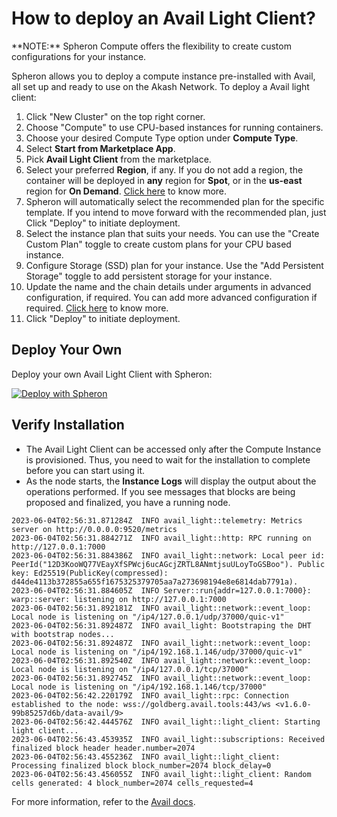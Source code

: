 
# How to deploy an Avail Light Client?

<Callout type="info">
  **NOTE:** Spheron Compute offers the flexibility to create custom
  configurations for your instance.
</Callout>

Spheron allows you to deploy a compute instance pre-installed with Avail, all set up and ready to use on the Akash Network.
To deploy a Avail light client:

1. Click "New Cluster" on the top right corner.
2. Choose "Compute" to use CPU-based instances for running containers.
3. Choose your desired Compute Type option under **Compute Type**.
4. Select **Start from Marketplace App**.
5. Pick **Avail Light Client** from the marketplace.
6. Select your preferred **Region**, if any. If you do not add a region, the container will be deployed in **any** region for **Spot**, or in the **us-east** region for **On Demand**. [Click here](/compute/cluster/compute/#region) to know more.
7. Spheron will automatically select the recommended plan for the specific template. If you intend to move forward with the recommended plan, just Click "Deploy" to initiate deployment.
8. Select the instance plan that suits your needs. You can use the "Create Custom Plan" toggle to create custom plans for your CPU based instance.
9. Configure Storage (SSD) plan for your instance. Use the "Add Persistent Storage" toggle to add persistent storage for your instance.
10. Update the name and the chain details under arguments in advanced configuration, if required.
    You can add more advanced configuration if required. [Click here](/compute/cluster/compute/#advance-configuration-1) to know more.
11. Click "Deploy" to initiate deployment.

## Deploy Your Own

Deploy your own Avail Light Client with Spheron:

[![Deploy with Spheron](https://bafybeihxqi3jlv6cy2ogh6jjljinntisolbspxcrbgykyv6e5xyzujl3aa.ipfs.sphn.link/spheron-deploy.svg)](https://app.spheron.network/#/compute/marketplace?template=Avail%20Light%20Client&templateId=65a68b8c67881e47ff6df9a6)

## Verify Installation

- The Avail Light Client can be accessed only after the Compute Instance is provisioned.
  Thus, you need to wait for the installation to complete before you can start using it.
- As the node starts, the **Instance Logs** will display the output about the operations performed. If you see messages that blocks are being proposed and finalized, you have a running node.

```
2023-06-04T02:56:31.871284Z  INFO avail_light::telemetry: Metrics server on http://0.0.0.0:9520/metrics
2023-06-04T02:56:31.884271Z  INFO avail_light::http: RPC running on http://127.0.0.1:7000
2023-06-04T02:56:31.884386Z  INFO avail_light::network: Local peer id: PeerId("12D3KooWQ77VEayXfSPWcj6ucAGcjZRTL8ANmtjsuULoyToGSBoo"). Public key: Ed25519(PublicKey(compressed): d44de4113b372855a655f1675325379705aa7a273698194e8e6814dab7791a).
2023-06-04T02:56:31.884605Z  INFO Server::run{addr=127.0.0.1:7000}: warp::server: listening on http://127.0.0.1:7000
2023-06-04T02:56:31.892181Z  INFO avail_light::network::event_loop: Local node is listening on "/ip4/127.0.0.1/udp/37000/quic-v1"
2023-06-04T02:56:31.892487Z  INFO avail_light: Bootstraping the DHT with bootstrap nodes...
2023-06-04T02:56:31.892487Z  INFO avail_light::network::event_loop: Local node is listening on "/ip4/192.168.1.146/udp/37000/quic-v1"
2023-06-04T02:56:31.892540Z  INFO avail_light::network::event_loop: Local node is listening on "/ip4/127.0.0.1/tcp/37000"
2023-06-04T02:56:31.892745Z  INFO avail_light::network::event_loop: Local node is listening on "/ip4/192.168.1.146/tcp/37000"
2023-06-04T02:56:42.220179Z  INFO avail_light::rpc: Connection established to the node: wss://goldberg.avail.tools:443/ws <v1.6.0-99b85257d6b/data-avail/9>
2023-06-04T02:56:42.444576Z  INFO avail_light::light_client: Starting light client...
2023-06-04T02:56:43.453935Z  INFO avail_light::subscriptions: Received finalized block header header.number=2074
2023-06-04T02:56:43.455236Z  INFO avail_light::light_client: Processing finalized block block_number=2074 block_delay=0
2023-06-04T02:56:43.456055Z  INFO avail_light::light_client: Random cells generated: 4 block_number=2074 cells_requested=4
```

For more information, refer to the [Avail docs](https://docs.availproject.org/operate/node/light-client/).

<Navigation name="Deploy Avail Light Client" />
